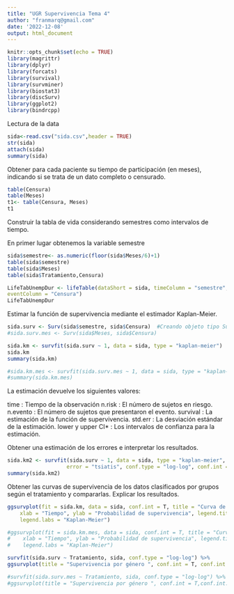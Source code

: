 ```yaml
---
title: "UGR Supervivencia Tema 4"
author: "franmarq@gmail.com"
date: '2022-12-08'
output: html_document
---
```


```r
knitr::opts_chunk$set(echo = TRUE)
library(magrittr)
library(dplyr)
library(forcats)
library(survival)
library(survminer)
library(biostat3)
library(discSurv)
library(ggplot2)
library(bindrcpp)
```

Lectura de la data

```r
sida<-read.csv("sida.csv",header = TRUE)
str(sida)
attach(sida)
summary(sida)
```

Obtener para cada paciente su tiempo de participación (en meses), indicando si se
trata de un dato completo o censurado.

```r
table(Censura)
table(Meses)
t1<- table(Censura, Meses)
t1

```

Construir la tabla de vida considerando semestres como intervalos de tiempo.

En primer lugar obtenemos la variable semestre
```r
sida$semestre<- as.numeric(floor(sida$Meses/6)+1)
table(sida$semestre)
table(sida$Meses)
table(sida$Tratamiento,Censura)
```


```r

LifeTabUnempDur <- lifeTable(dataShort = sida, timeColumn = "semestre", 
eventColumn = "Censura")
LifeTabUnempDur

```


Estimar la función de supervivencia mediante el estimador Kaplan-Meier. 

```r
sida.surv <- Surv(sida$semestre, sida$Censura)  #Creando objeto tipo Surv
#sida.surv.mes <- Surv(sida$Meses, sida$Censura)  

sida.km <- survfit(sida.surv ~ 1, data = sida, type = "kaplan-meier")  #Estimación Kaplan Meier
sida.km
summary(sida.km)

#sida.km.mes <- survfit(sida.surv.mes ~ 1, data = sida, type = "kaplan-meier")  #Estimación Kaplan Meier
#summary(sida.km.mes)

```

La estimación devuelve los siguientes valores:

time : Tiempo de la observación
n.risk : El número de sujetos en riesgo.
n.evento : El número de sujetos que presentaron el evento.
survival : La estimación de la función de supervivencia.
std.err : La desviación estándar de la estimación.
lower y upper CI* : Los intervalos de confianza para la estimación.



Obtener una estimación de los errores e interpretar los resultados.

```r
sida.km2 <- survfit(sida.surv ~ 1, data = sida, type = "kaplan-meier",
                   error = "tsiatis", conf.type = "log-log", conf.int = 0.99)
summary(sida.km2)

```

Obtener las curvas de supervivencia de los datos clasificados por grupos según el
tratamiento y compararlas. Explicar los resultados.


```r
ggsurvplot(fit = sida.km, data = sida, conf.int = T, title = "Curva de Supervivencia", 
    xlab = "Tiempo", ylab = "Probabilidad de supervivencia", legend.title = "Estimación", 
    legend.labs = "Kaplan-Meier")

#ggsurvplot(fit = sida.km.mes, data = sida, conf.int = T, title = "Curva de Supervivencia", 
#    xlab = "Tiempo", ylab = "Probabilidad de supervivencia", legend.title = "Estimación", 
#    legend.labs = "Kaplan-Meier")


```



```r
survfit(sida.surv ~ Tratamiento, sida, conf.type = "log-log") %>%
ggsurvplot(title = "Supervivencia por género ", conf.int = T, conf.int.style = "step", legend.title = "Tratamiento", legend.labs = c("AZT", "Placebo"))

#survfit(sida.surv.mes ~ Tratamiento, sida, conf.type = "log-log") %>%
#ggsurvplot(title = "Supervivencia por género ", conf.int = T,conf.int.style = "step", legend.title = #"Tratamiento", legend.labs = c("AZT", "Placebo"))


```
